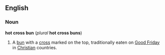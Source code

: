 ==English==
===Noun===
'''hot cross bun''' (''plural'' '''hot cross buns''')

#A [[bun]] with a [[cross]] marked on the top, traditionally eaten on [[Good Friday]] in [[Christian]] countries.